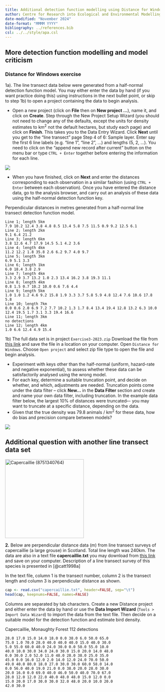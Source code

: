 ```yaml
---
title: Additional detection function modelling using Distance for Windows software
author: Centre for Research into Ecological and Environmental Modelling <br> **University of St Andrews**
date-modified: "November 2024"
date-format: "MMMM YYYY"
bibliography: ../references.bib
csl: ../../style/apa.csl
---
```


:::{.callout-warning collapse=false appearance='default' icon=true}
# More detection function modelling and model criticism
### Distance for Windows exercise
:::

1a). The line transect data below were generated from a half-normal detection function model. You may either enter the data by hand (if you want practice doing this) using instructions in the next bullet point, or skip to step 1b) to open a project containing the data to begin analysis.

- Open a new project (click on **File** then on **New project ...**), name it, and click on **Create**. Step through the New Project Setup Wizard (you should not need to change any of the defaults, except the  units for density estimates to km<sup>2</sup> not the default  hectares, but study each page) and click on **Finish**. This takes you to the Data Entry Wizard. Click **Next** until you get to the “line transect” page Step 4 of 6: Sample layer. Enter say the first 6 line labels (e.g. “line 1”, “line 2”, …) and lengths (5, 2, …). You need to click on the “append new record after current” button on the menu bar or type `CTRL + Enter` together before entering the information for each line.

![](./media/image1.png)

- When you have finished, click on **Next** and enter the distances corresponding to each observation in a similar fashion (using `CTRL + Enter` between each observation). Once you have entered the distance  data, go to the analysis browser, and carry out an analysis of these  data using the half-normal detection function key.

Perpendicular distances in metres generated from a half-normal line transect detection function model.

```
Line 1; length 5km
7.9 10.2 12.4 3.8 4.8 8.5 13.4 5.8 7.5 11.5 0.9 9.2 12.5 6.1
Line 2; length 2km
9.1 6.4 21.2
Line 3; length 6km
3.8 12.6 4.7 17.9 14.5 5.1 4.2 3.6
Line 4; length 4km
11.2 12.2 1.8 35.8 2.6 6.2 9.7 4.0 9.7
Line 5; length 3km
6.9 5.1 3.3
Line 6; length 1km
6.0 18.4 3.8 2.9
Line 7; length 4km
3.3 2.9 3.7 13.2 1.0 2.3 13.4 16.2 3.8 19.3 11.1
Line 8; length 4km
0.8 1.5 0.7 10.2 10.0 0.6 7.6 4.4
Line 9; length 5km
1.0 1.0 1.2 4.6 9.2 15.8 1.9 3.3 3.7 5.8 5.9 4.8 12.4 7.6 10.6 17.8 5.8
Line 10; length 7km
0.0 0.6 2.0 6.9 7.2 7.7 10.2 1.3 1.7 8.4 13.4 19.4 12.8 13.2 6.3 10.0 12.4 19.5 1.7 3.1 3.3 19.4 16.6
Line 11; length 3km
no detections
Line 12; length 4km
1.0 6.6 12.4 4.9 15.4
```

1b) The full data set is in project `Exercise3-2023.zip` Download the file from [this link](Exercise3.zip) and save the file in a location on your computer. Open `Distance for Windows`. Choose `Open project` and select zip file type to open the file and begin analysis.

- Experiment with keys other than the half-normal (uniform, hazard-rate and negative exponential), to assess whether these data can be  satisfactorily analysed using the wrong model.
- For each key, determine a suitable truncation point, and decide on  whether, and which, adjustments are needed. Truncation points come  under the data filter – click **New…** in the **Data Filter** section  and create and name your own data filter, including truncation. In the  example data filter below, the largest 10% of distances were truncated–- you may want to truncate at a specific distance, depending on the  data.
- Given that the true density was 79.8 animals / km<sup>2</sup> for  these data, how do bias and precision compare between models?

![](media/image2.png)

## Additional question with another line transect data set

<a title="sighmanb, CC BY 2.0 &lt;https://creativecommons.org/licenses/by/2.0&gt;, via Wikimedia Commons" href="https://commons.wikimedia.org/wiki/File:Capercaillie_(8751340764).jpg"><img width="256" alt="Capercaillie (8751340764)" src="https://upload.wikimedia.org/wikipedia/commons/thumb/a/a3/Capercaillie_%288751340764%29.jpg/256px-Capercaillie_%288751340764%29.jpg"></a>

**2.** Below are perpendicular distance data (m) from line transect surveys of capercaillie (a large grouse) in Scotland. Total line length was 240km. The data are also in a text file **capercaillie.txt** you may download from [this link](capercaillie.txt) and save on your computer. Description of a line transect survey of this species is presented in [@catt1998a]

In the text file, column 1 is the transect number, column 2 is the transect length and column 3 is perpendicular distance as shown.

```r
cap <- read.csv("capercaillie.txt", header=FALSE, sep="\t")
head(cap, keepnums=FALSE, names=FALSE)
```


Columns are separated by tab characters. Create a new Distance project and either enter the data by hand or use the **Data Import Wizard** (`Tools > Import Data Wizard`) to import the data from the text file. Then decide on a suitable model for the detection function and estimate bird density.

Capercaillie, Monaughty Forest 112 detections
```
28.0 17.0 15.0 14.0 18.0 0.0 38.0 6.0 50.0 65.0
75.0 1.0 70.0 28.0 40.0 40.0 40.0 15.0 40.0 30.0
5.0 55.0 60.0 40.0 24.0 30.0 0.0 50.0 55.0 10.0
40.0 10.0 30.0 34.0 24.0 30.0 15.0 20.0 14.0 48.0
0.0 30.0 2.0 52.0 11.0 48.0 28.0 38.0 25.0 35.0
45.0 0.0 16.0 12.0 2.0 14.0 12.0 24.0 70.0 50.0
49.0 40.0 80.0 18.0 27.0 30.0 30.0 60.0 58.0 14.0
0.0 56.0 40.0 19.0 21.0 0.0 38.0 20.0 28.0 30.0
20.0 16.0 0.0 69.0 40.0 46.0 50.0 40.0 70.0 67.0
28.0 12.0 12.0 22.0 40.0 48.0 48.0 15.0 12.0 0.0
15.0 20.0 17.0 30.0 30.0 32.0 48.0 20.0 10.0 20.0
42.0 30.0
```
